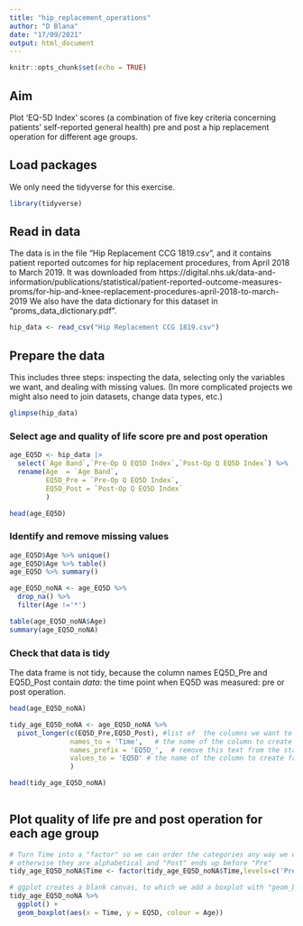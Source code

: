 ```yaml
---
title: "hip_replacement_operations"
author: "D Blana"
date: "17/09/2021"
output: html_document
---
```


```r
knitr::opts_chunk$set(echo = TRUE)
```

## Aim 
Plot 'EQ-5D Index' scores (a combination of five key criteria concerning patients' self-reported general health) pre and post a hip replacement operation for different age groups.

## Load packages
We only need the tidyverse for this exercise.

```r
library(tidyverse)
```

## Read in data
The data is in the file "Hip Replacement CCG 1819.csv", and it contains patient reported outcomes for hip replacement procedures, from April 2018 to March 2019. It was downloaded from https://digital.nhs.uk/data-and-information/publications/statistical/patient-reported-outcome-measures-proms/for-hip-and-knee-replacement-procedures-april-2018-to-march-2019
We also have the data dictionary for this dataset in "proms_data_dictionary.pdf".

```r
hip_data <- read_csv("Hip Replacement CCG 1819.csv")
```

## Prepare the data
This includes three steps: inspecting the data, selecting only the variables we want, and dealing with missing values. (In more complicated projects we might also need to join datasets, change data types, etc.)

```r
glimpse(hip_data)
```

### Select age and quality of life score pre and post operation

```r
age_EQ5D <- hip_data |>
  select(`Age Band`,`Pre-Op Q EQ5D Index`,`Post-Op Q EQ5D Index`) %>%
  rename(Age  = `Age Band`,
         EQ5D_Pre = `Pre-Op Q EQ5D Index`,
         EQ5D_Post = `Post-Op Q EQ5D Index`
         )

head(age_EQ5D)
```

### Identify and remove missing values

```r
age_EQ5D$Age %>% unique()
age_EQ5D$Age %>% table()
age_EQ5D %>% summary()

age_EQ5D_noNA <- age_EQ5D %>%
  drop_na() %>%
  filter(Age !='*')

table(age_EQ5D_noNA$Age)
summary(age_EQ5D_noNA)
```

### Check that data is tidy
The data frame is not tidy, because the column names EQ5D_Pre and EQ5D_Post contain *data*: the time point when EQ5D was measured: pre or post operation.  

```r
head(age_EQ5D_noNA)

tidy_age_EQ5D_noNA <- age_EQ5D_noNA %>%
  pivot_longer(c(EQ5D_Pre,EQ5D_Post), #list of  the columns we want to change
               names_to = 'Time',   # the name of the column to create from the data stored in the original column names
               names_prefix = 'EQ5D_',  # remove this text from the start of each variable name
               values_to = 'EQ5D' # the name of the column to create from the data stored in cell values
               )

head(tidy_age_EQ5D_noNA)
  
```


## Plot quality of life pre and post operation for each age group

```r

# Turn Time into a "factor" so we can order the categories any way we want
# otherwise they are alphabetical and "Post" ends up before "Pre"
tidy_age_EQ5D_noNA$Time <- factor(tidy_age_EQ5D_noNA$Time,levels=c('Pre','Post'))

# ggplot creates a blank canvas, to which we add a boxplot with "geom_boxplot"
tidy_age_EQ5D_noNA %>%
  ggplot() +
  geom_boxplot(aes(x = Time, y = EQ5D, colour = Age))
```






